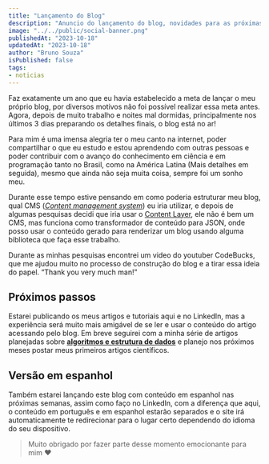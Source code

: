 ```yaml
---
title: "Lançamento do Blog"
description: "Anuncio do lançamento do blog, novidades para as próximas semanas"
image: "../../public/social-banner.png"
publishedAt: "2023-10-18"
updatedAt: "2023-10-18"
author: "Bruno Souza"
isPublished: false
tags: 
- noticias
---
```


Faz exatamente um ano que eu havia estabelecido a meta de lançar o meu próprio blog, por diversos motivos não foi possível realizar essa meta antes. Agora, depois de muito trabalho e noites mal dormidas, principalmente nos últimos 3 dias preparando os detalhes finais, o blog está no ar!

Para mim é uma imensa alegria ter o meu canto na internet, poder compartilhar o que eu estudo e estou aprendendo com outras pessoas e poder contribuir com o avanço do conhecimento em ciência e em programação tanto no Brasil, como na América Latina (Mais detalhes em seguida), mesmo que ainda não seja muita coisa, sempre foi um sonho meu.

Durante esse tempo estive pensando em como poderia estruturar meu blog, qual CMS (*[Content management system](https://pt.wikipedia.org/wiki/Sistema_de_gerenciamento_de_conte%C3%BAdo)*) eu iria utilizar, e depois de algumas pesquisas decidi que iria usar o [Content Layer](https://contentlayer.dev/), ele não é bem um CMS, mas funciona como transformador de conteúdo para JSON, onde posso usar o conteúdo gerado para renderizar um blog usando alguma biblioteca que faça esse trabalho.

Durante as minhas pesquisas encontrei um video do youtuber CodeBucks, que me ajudou muito no processo de construção do blog e a tirar essa ideia do papel. “Thank you very much man!”

## Próximos passos

Estarei publicando os meus artigos e tutoriais aqui e no LinkedIn, mas a experiência será muito mais amigável de se ler e usar o conteúdo do artigo acessando pelo blog. Em breve seguirei com a minha série de artigos planejadas sobre **[algoritmos e estrutura de dados](https://www.brunosouzadev.com/categories/algoritmos-e-estrutura-de-dados)** e planejo nos próximos meses postar meus primeiros artigos científicos.

## Versão em espanhol

Também estarei lançando este blog com conteúdo em espanhol nas próximas semanas, assim como faço no LinkedIn, com a diferença que aqui, o conteúdo em português e em espanhol estarão separados e o site irá automaticamente te redirecionar para o lugar certo dependendo do idioma do seu dispositivo.

> Muito obrigado por fazer parte desse momento emocionante para mim ♥️
>
